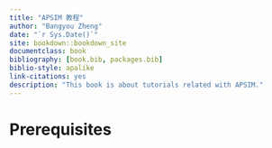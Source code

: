 ```yaml
--- 
title: "APSIM 教程"
author: "Bangyou Zheng"
date: "`r Sys.Date()`"
site: bookdown::bookdown_site
documentclass: book
bibliography: [book.bib, packages.bib]
biblio-style: apalike
link-citations: yes
description: "This book is about tutorials related with APSIM."
---
```



# Prerequisites

